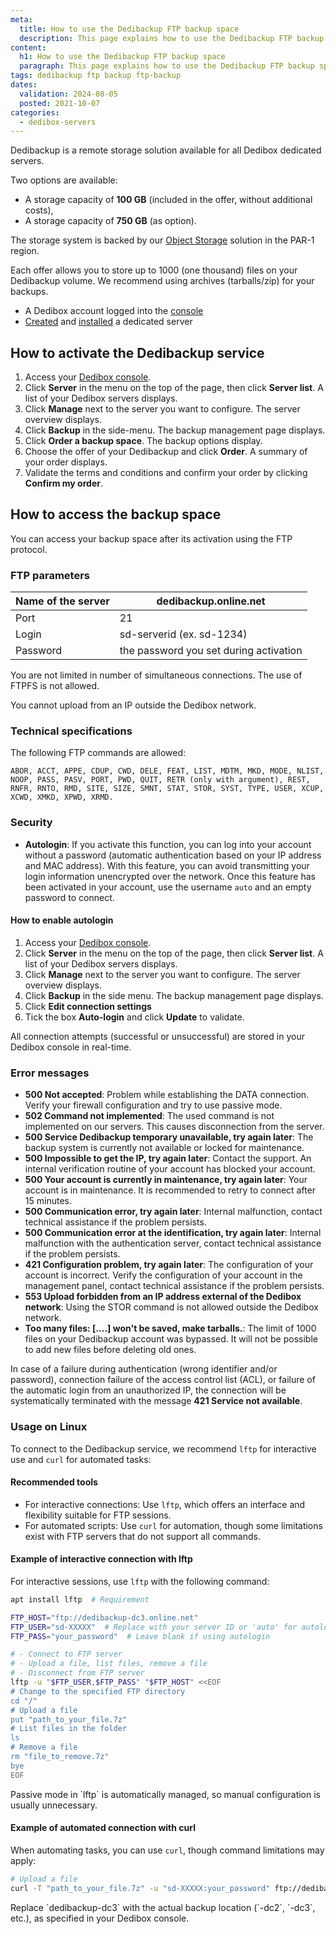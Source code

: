 ```yaml
---
meta:
  title: How to use the Dedibackup FTP backup space
  description: This page explains how to use the Dedibackup FTP backup space for Dedibox servers
content:
  h1: How to use the Dedibackup FTP backup space
  paragraph: This page explains how to use the Dedibackup FTP backup space for Dedibox servers
tags: dedibackup ftp backup ftp-backup 
dates:
  validation: 2024-08-05
  posted: 2021-10-07
categories:
  - dedibox-servers
---
```


Dedibackup is a remote storage solution available for all Dedibox dedicated servers.

Two options are available:

*  A storage capacity of **100 GB** (included in the offer, without additional costs),
*  A storage capacity of **750 GB** (as option).

The storage system is backed by our [Object Storage](https://www.scaleway.com/en/object-storage/) solution in the PAR-1 region.

<Message type="note">
  Each offer allows you to store up to 1000 (one thousand) files on your Dedibackup volume. We recommend using archives (tarballs/zip) for your backups.
</Message>

<Macro id="requirements" />

- A Dedibox account logged into the [console](https://console.online.net)
- [Created](/dedibox/dedicated-servers/how-to/order-a-server/) and [installed](/dedibox/dedicated-servers/how-to/install-a-server/) a dedicated server

## How to activate the Dedibackup service

1. Access your [Dedibox console](https://console.online.net).
2. Click **Server** in the menu on the top of the page, then click **Server list**. A list of your Dedibox servers displays.
3. Click **Manage** next to the server you want to configure. The server overview displays.
4. Click **Backup** in the side-menu. The backup management page displays.
5. Click **Order a backup space**. The backup options display.
6. Choose the offer of your Dedibackup and click **Order**. A summary of your order displays.
7. Validate the terms and conditions and confirm your order by clicking **Confirm my order**.

## How to access the backup space

You can access your backup space after its activation using the FTP protocol.


### FTP parameters

| Name of the server | dedibackup.online.net                  |
|--------------------|----------------------------------------|
| Port               | 21                                     |
| Login              | sd-serverid (ex. sd-1234)              |
| Password           | the password you set during activation |

You are not limited in number of simultaneous connections. The use of FTPFS is not allowed.

<Message type="important">
  You cannot upload from an IP outside the Dedibox network.
</Message>

### Technical specifications

The following FTP commands are allowed:

```
ABOR, ACCT, APPE, CDUP, CWD, DELE, FEAT, LIST, MDTM, MKD, MODE, NLIST, NOOP, PASS, PASV, PORT, PWD, QUIT, RETR (only with argument), REST, RNFR, RNTO, RMD, SITE, SIZE, SMNT, STAT, STOR, SYST, TYPE, USER, XCUP, XCWD, XMKD, XPWD, XRMD.
```

### Security

*  **Autologin**: If you activate this function, you can log into your account without a password (automatic authentication based on your IP address and MAC address). With this feature, you can avoid transmitting your login information unencrypted over the network. Once this feature has been activated in your account, use the username `auto` and an empty password to connect.

#### How to enable autologin

1. Access your [Dedibox console](https://console.online.net/).
2. Click **Server** in the menu on the top of the page, then click **Server list**. A list of your Dedibox servers displays.
3. Click **Manage** next to the server you want to configure. The server overview displays.
4. Click **Backup** in the side menu. The backup management page displays.
5. Click **Edit connection settings** 
6. Tick the box **Auto-login** and click **Update** to validate.

<Message type="tip">
  All connection attempts (successful or unsuccessful) are stored in your Dedibox console in real-time.
</Message>

### Error messages

*  **500 Not accepted**: Problem while establishing the DATA connection. Verify your firewall configuration and try to use passive mode.
*  **502 Command not implemented**: The used command is not implemented on our servers. This causes disconnection from the server.
*  **500 Service Dedibackup temporary unavailable, try again later**: The backup system is currently not available or locked for maintenance.
*  **500 Impossible to get the IP, try again later**: Contact the support. An internal verification routine of your account has blocked your account.
*  **500 Your account is currently in maintenance, try again later**: Your account is in maintenance. It is recommended to retry to connect after 15 minutes.
*  **500 Communication error, try again later**: Internal malfunction, contact technical assistance if the problem persists.
*  **500 Communication error at the identification, try again later**: Internal malfunction with the authentication server, contact technical assistance if the problem persists.
*  **421 Configuration problem, try again later**: The configuration of your account is incorrect. Verify the configuration of your account in the management panel, contact technical assistance if the problem persists.
*  **553 Upload forbidden from an IP address external of the Dedibox network**: Using the STOR command is not allowed outside the Dedibox network.
*  **Too many files: [....] won't be saved, make tarballs.**: The limit of 1000 files on your Dedibackup account was bypassed. It will not be possible to add new files before deleting old ones.

In case of a failure during authentication (wrong identifier and/or password), connection failure of the access control list (ACL), or failure of the automatic login from an unauthorized IP, the connection will be systematically terminated with the message **421 Service not available**.


### Usage on Linux

To connect to the Dedibackup service, we recommend `lftp` for interactive use and `curl` for automated tasks:

#### Recommended tools
  * For interactive connections: Use `lftp`, which offers an interface and flexibility suitable for FTP sessions.
  * For automated scripts: Use `curl` for automation, though some limitations exist with FTP servers that do not support all commands.

#### Example of interactive connection with lftp

For interactive sessions, use `lftp` with the following command:
```sh
apt install lftp  # Requirement

FTP_HOST="ftp://dedibackup-dc3.online.net"
FTP_USER="sd-XXXXX"  # Replace with your server ID or 'auto' for autologin
FTP_PASS="your_password"  # Leave blank if using autologin

# - Connect to FTP server
# - Upload a file, list files, remove a file
# - Disconnect from FTP server
lftp -u "$FTP_USER,$FTP_PASS" "$FTP_HOST" <<EOF
# Change to the specified FTP directory
cd "/"
# Upload a file
put "path_to_your_file.7z"
# List files in the folder
ls
# Remove a file
rm "file_to_remove.7z"
bye
EOF
```
<Message type="note">
  Passive mode in `lftp` is automatically managed, so manual configuration is usually unnecessary.
</Message>

#### Example of automated connection with curl
When automating tasks, you can use `curl`, though command limitations may apply:

```sh
# Upload a file
curl -T "path_to_your_file.7z" -u "sd-XXXXX:your_password" ftp://dedibackup-dc3.online.net/
```
<Message type="tip">
  Replace `dedibackup-dc3` with the actual backup location (`-dc2`, `-dc3`, etc.), as specified in your Dedibox console.
</Message>

